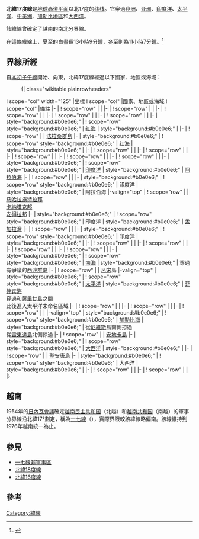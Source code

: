 {{Location map-line|lat=17}}
{{kml}}
'''北緯17度線'''是[[地球|地球]][[赤道|赤道平面]]以北17[[度_(角)|度]]的[[纬线|纬线]]。它穿過[[非洲|非洲]]、[[亚洲|亚洲]]、[[印度洋|印度洋]]、[[太平洋|太平洋]]、[[中美洲|中美洲]]、[[加勒比地區|加勒比地區]]和[[大西洋|大西洋]]。

該緯線曾確定了越南的南北分界線。

在這條緯線上，[[夏至|夏至]]的白晝長13小時9分鐘，[[冬至|冬至]]則為11小時7分鐘。<ref>{{cite web|title=Duration of Daylight|url=http://aa.usno.navy.mil/data/docs/Dur_OneYear.php|publisher=Astronomical Applications Department of the U.S. Naval Observatory|accessdate=2015-08-27|archive-date=2017-07-18|archive-url=https://web.archive.org/web/20170718031549/http://aa.usno.navy.mil/data/docs/Dur_OneYear.php|dead-url=no}}{{en}}</ref>

== 界線所經 ==
自[[本初子午線|本初子午線]]開始、向東，北緯17度線經過以下國家、地區或海域：

:{| class="wikitable plainrowheaders"
! scope="col" width="125" |坐標
! scope="col" |國家、地區或海域
! scope="col" |備註
|-
| {{Coord|17|0|N|0|0|E|type:landmark|name=本初子午線}}
! scope="row" | {{MLI}}
|
|-
| {{Coord|17|0|N|4|14|E|type:country|name=尼日}}
! scope="row" | {{NER}}
|
|-
| {{Coord|17|0|N|15|30|E|type:country|name=查德}}
! scope="row" | {{TCD}}
|
|-
| {{Coord|17|0|N|24|0|E|type:country|name=蘇丹}}
! scope="row" | {{SDN}}
|
|-
| {{Coord|17|0|N|37|0|E|type:country|name=厄利垂亞}}
! scope="row" | {{ERI}}
|
|- 
| style="background:#b0e0e6;" | {{Coord|17|0|N|39|2|E|type:waterbody|name=紅海}}
! scope="row" style="background:#b0e0e6;" | [[红海|红海]]
| style="background:#b0e0e6;" | 
|-
| {{Coord|17|0|N|41|47|E|type:country|name=沙烏地阿拉伯}}
! scope="row" | {{SAU}}
| [[法拉桑群島|法拉桑群島]]
|- 
| style="background:#b0e0e6;" | {{Coord|17|0|N|41|53|E|type:waterbody|name=紅海}}
! scope="row" style="background:#b0e0e6;" | [[红海|红海]]
| style="background:#b0e0e6;" | 
|-
| {{Coord|17|0|N|42|33|E|type:country|name=沙烏地阿拉伯}}
! scope="row" | {{SAU}}
|
|-
| {{Coord|17|0|N|43|10|E|type:country|name=葉門}}
! scope="row" | {{YEM}}
|
|-
| {{Coord|17|0|N|46|57|E|type:country|name=沙烏地阿拉伯}}
! scope="row" | {{SAU}}
|
|-
| {{Coord|17|0|N|47|23|E|type:country|name=葉門}}
! scope="row" | {{YEM}}
|
|-
| {{Coord|17|0|N|52|57|E|type:country|name=阿曼}}
! scope="row" | {{OMN}}
|
|-
| style="background:#b0e0e6;" | {{Coord|17|0|N|54|7|E|type:waterbody|name=印度洋}}
! scope="row" style="background:#b0e0e6;" | [[印度洋|印度洋]]
| style="background:#b0e0e6;" | [[阿拉伯海|阿拉伯海]]
|-
| {{Coord|17|0|N|54|41|E|type:country|name=阿曼}}
! scope="row" | {{OMN}}
|
|-
| style="background:#b0e0e6;" | {{Coord|17|0|N|54|59|E|type:waterbody|name=印度洋}}
! scope="row" style="background:#b0e0e6;" | 印度洋
| style="background:#b0e0e6;" | 阿拉伯海
|-valign="top"
| {{Coord|17|0|N|73|17|E|type:country|name=印度}}
! scope="row" | {{IND}}
| [[马哈拉施特拉邦|马哈拉施特拉邦]]<br/> [[卡納塔克邦|卡納塔克邦]]<br/> [[安得拉邦|安得拉邦]]
|-
| style="background:#b0e0e6;" | {{Coord|17|0|N|82|17|E|type:waterbody|name=印度洋}}
! scope="row" style="background:#b0e0e6;" | 印度洋
| style="background:#b0e0e6;" | [[孟加拉灣|孟加拉灣]]
|-
| {{Coord|17|0|N|94|27|E|type:country|name=緬甸}}
! scope="row" | {{MMR}}
|
|-
| style="background:#b0e0e6;" | {{Coord|17|0|N|96|54|E|type:waterbody|name=印度洋}}
! scope="row" style="background:#b0e0e6;" | 印度洋
| style="background:#b0e0e6;" | {{link-en|馬達班灣|Gulf of Martaban}}
|-
| {{Coord|17|0|N|97|12|E|type:country|name=緬甸}}
! scope="row" | {{MMR}}
|
|-
| {{Coord|17|0|N|98|37|E|type:country|name=泰國}}
! scope="row" | {{THA}}
|
|-
| {{Coord|17|0|N|104|44|E|type:country|name=寮國}}
! scope="row" | {{LAO}}
|
|-
| {{Coord|17|0|N|106|26|E|type:country|name=越南}}
! scope="row" | {{VNM}}
|
|-
| style="background:#b0e0e6;" | {{Coord|17|0|N|107|7|E|type:waterbody|name=南海}}
! scope="row" style="background:#b0e0e6;" | [[南海|南海]]
| style="background:#b0e0e6;" | 穿過有爭議的[[西沙群岛|西沙群岛]]
|-
| {{Coord|17|0|N|120|27|E|type:country|name=菲律賓}}
! scope="row" | {{PHL}}
| [[呂宋|呂宋]]島
|-valign="top"
| style="background:#b0e0e6;" | {{Coord|17|0|N|122|29|E|type:waterbody|name=太平洋}}
! scope="row" style="background:#b0e0e6;" | [[太平洋|太平洋]]
| style="background:#b0e0e6;" | [[菲律宾海|菲律宾海]]<br/> 穿過{{MNP}}{{link-en|谷關島|Guguan}}和[[薩里甘島|薩里甘島]]之間<br/> 此後進入太平洋未命名區域
|-
| {{Coord|17|0|N|100|17|W|type:country|name=墨西哥}}
! scope="row" | {{MEX}}
|
|-
| {{Coord|17|0|N|91|7|W|type:country|name=瓜地馬拉}}
! scope="row" | {{GTM}}
|
|-
| {{Coord|17|0|N|89|9|W|type:country|name=貝里斯}}
! scope="row" | {{BLZ}}
|
|-valign="top"
| style="background:#b0e0e6;" | {{Coord|17|0|N|88|13|W|type:waterbody|name=加勒比海}}
! scope="row" style="background:#b0e0e6;" | [[加勒比海|加勒比海]]
| style="background:#b0e0e6;" | 從{{SKN}}[[尼維斯|尼維斯]]島南側掠過<br/> 從{{ATG}}[[雷東達島|雷東達島]]北側掠過
|-
| {{Coord|17|0|N|61|46|W|type:country|name=安地卡及巴布達}}
! scope="row" | {{ATG}}
| [[安地卡島|安地卡島]]
|-
| style="background:#b0e0e6;" | {{Coord|17|0|N|61|44|W|type:waterbody|name=大西洋}}
! scope="row" style="background:#b0e0e6;" | [[大西洋|大西洋]]
| style="background:#b0e0e6;" | 
|-
| {{Coord|17|0|N|25|19|W|type:country|name=維德角}}
! scope="row" | {{CPV}}
| [[聖安唐島|聖安唐島]]
|-
| style="background:#b0e0e6;" | {{Coord|17|0|N|25|6|W|type:waterbody|name=大西洋}}
! scope="row" style="background:#b0e0e6;" | 大西洋
| style="background:#b0e0e6;" | 
|-
| {{Coord|17|0|N|16|17|W|type:country|name=毛利塔尼亞}}
! scope="row" | {{MRT}}
|
|-
| {{Coord|17|0|N|5|39|W|type:country|name=馬利}}
! scope="row" | {{MLI}}
|
|}

== 越南 ==
1954年的[[日內瓦會議_(1954年)|日內瓦會議]]確定[[越南民主共和国|越南民主共和国]]（北越）和[[越南共和国|越南共和国]]（南越）的軍事分界線沿北緯17°劃定，稱為[[南北越非軍事區|一七線]]（{{lang-vi|Vĩ tuyến 17}}），實際界限較該緯線略偏南。該線維持到1976年越南統一為止。

== 參見 ==
* [[一七線非軍事區|一七線非軍事區]]
* [[北緯18度線|北緯18度線]]
* [[北緯16度線|北緯16度線]]

== 參考 ==
{{reflist}}

{{geographical coordinates|state=collapsed}}

[[Category:緯線|Category:緯線]]